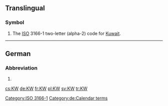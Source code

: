 {{also|kW|.kw}}
==Translingual==

===Symbol===
{{head|mul|symbol}}

# The [[ISO]] 3166-1 two-letter (alpha-2) code for [[Kuwait]].

[[Category:ISO 3166-1]]

----

==German==

===Abbreviation===
{{head|de|abbreviation}}

# {{abbreviation of|Kalenderwoche|lang=de}}

[[Category:de:Calendar terms]]

[[cs:KW]]
[[de:KW]]
[[fr:KW]]
[[pl:KW]]
[[sv:KW]]
[[tr:KW]]